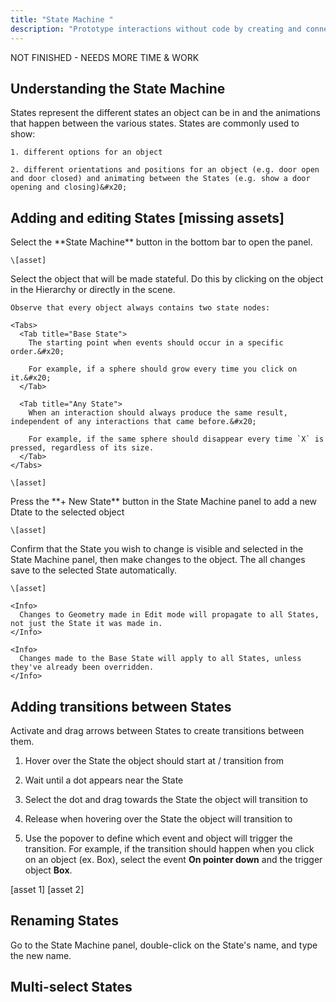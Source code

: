 ```yaml
---
title: "State Machine "
description: "Prototype interactions without code by creating and connecting different States. "
---
```


NOT FINISHED - NEEDS MORE TIME & WORK

## Understanding the State Machine

<AccordionGroup>
  <Accordion title="What are States?" defaultOpen={false}>
    States represent the different states an object can be in and the animations that happen between the various states. &#x20;
  </Accordion>

  <Accordion title="What are States used for?" defaultOpen={false}>
    States are commonly used to show:&#x20;

    1. different options for an object

    2. different orientations and positions for an object (e.g. door open and door closed) and animating between the States (e.g. show a door opening and closing)&#x20;
  </Accordion>
</AccordionGroup>

## Adding and editing States \[missing assets]

<Steps>
  <Step title="Open the State Machine panel">
    Select the **State Machine** button in the bottom bar to open the panel.

    \[asset]
  </Step>

  <Step title="Select the desired object">
    Select the object that will be made stateful. Do this by clicking on the object in the Hierarchy or directly in the scene.&#x20;

    Observe that every object always contains two state nodes:

    <Tabs>
      <Tab title="Base State">
        The starting point when events should occur in a specific order.&#x20;

        For example, if a sphere should grow every time you click on it.&#x20;
      </Tab>

      <Tab title="Any State">
        When an interaction should always produce the same result, independent of any interactions that came before.&#x20;

        For example, if the same sphere should disappear every time `X` is pressed, regardless of its size.
      </Tab>
    </Tabs>

    \[asset]
  </Step>

  <Step title="Add a new State to the object">
    Press the **+ New State** button in the State Machine panel to add a new Dtate to the selected object

    \[asset]
  </Step>

  <Step title="Editing States">
    Confirm that the State you wish to change is visible and selected in the State Machine panel, then make changes to the object. The all changes save to the selected State automatically.

    \[asset]

    <Info>
      Changes to Geometry made in Edit mode will propagate to all States, not just the State it was made in.
    </Info>

    <Info>
      Changes made to the Base State will apply to all States, unless they've already been overridden.
    </Info>
  </Step>
</Steps>

## Adding transitions between States

Activate and drag arrows between States to create transitions between them.

1. Hover over the State the object should start at / transition from

2. Wait until a dot appears near the State

3. Select the dot and drag towards the State the object will transition to

4. Release when hovering over the State the object will transition to

5. Use the popover to define which event and object will trigger the transition. For example, if the transition should happen when you click on an object (ex. Box), select the event **On pointer down** and the trigger object **Box**.

\[asset 1] \[asset 2]

## Renaming States

Go to the State Machine panel, double-click on the State's name, and type the new name.

## Multi-select States